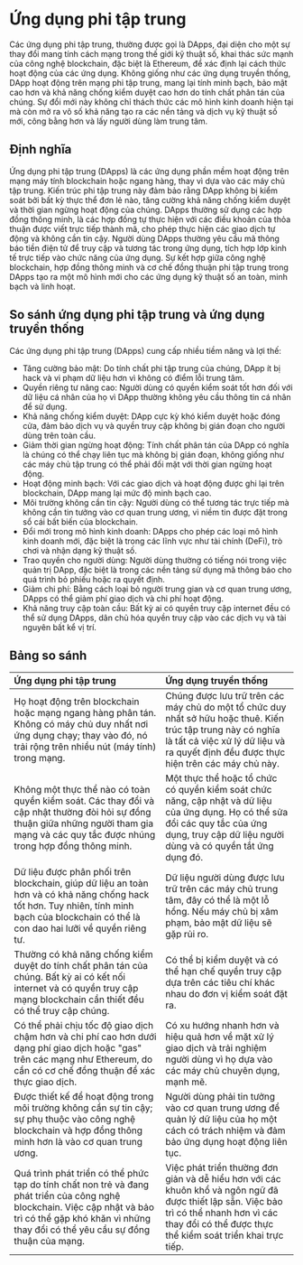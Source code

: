 
# Ứng dụng phi tập trung
Các ứng dụng phi tập trung, thường được gọi là DApps, đại diện cho một sự thay đổi mang tính cách mạng trong thế giới kỹ thuật số, khai thác sức mạnh của công nghệ blockchain, đặc biệt là Ethereum, để xác định lại cách thức hoạt động của các ứng dụng. Không giống như các ứng dụng truyền thống, DApp hoạt động trên mạng phi tập trung, mang lại tính minh bạch, bảo mật cao hơn và khả năng chống kiểm duyệt cao hơn do tính chất phân tán của chúng. Sự đổi mới này không chỉ thách thức các mô hình kinh doanh hiện tại mà còn mở ra vô số khả năng tạo ra các nền tảng và dịch vụ kỹ thuật số mới, công bằng hơn và lấy người dùng làm trung tâm.

## Định nghĩa
Ứng dụng phi tập trung (DApps) là các ứng dụng phần mềm hoạt động trên mạng máy tính blockchain hoặc ngang hàng, thay vì dựa vào các máy chủ tập trung. Kiến trúc phi tập trung này đảm bảo rằng DApp không bị kiểm soát bởi bất kỳ thực thể đơn lẻ nào, tăng cường khả năng chống kiểm duyệt và thời gian ngừng hoạt động của chúng. DApps thường sử dụng các hợp đồng thông minh, là các hợp đồng tự thực hiện với các điều khoản của thỏa thuận được viết trực tiếp thành mã, cho phép thực hiện các giao dịch tự động và không cần tin cậy. Người dùng DApps thường yêu cầu mã thông báo tiền điện tử để truy cập và tương tác trong ứng dụng, tích hợp lớp kinh tế trực tiếp vào chức năng của ứng dụng. Sự kết hợp giữa công nghệ blockchain, hợp đồng thông minh và cơ chế đồng thuận phi tập trung trong DApps tạo ra một mô hình mới cho các ứng dụng kỹ thuật số an toàn, minh bạch và linh hoạt.

## So sánh ứng dụng phi tập trung và ứng dụng truyền thống
Các ứng dụng phi tập trung (DApps) cung cấp nhiều tiềm năng và lợi thế:

- Tăng cường bảo mật: Do tính chất phi tập trung của chúng, DApp ít bị hack và vi phạm dữ liệu hơn vì không có điểm lỗi trung tâm.
- Quyền riêng tư nâng cao: Người dùng có quyền kiểm soát tốt hơn đối với dữ liệu cá nhân của họ vì DApp thường không yêu cầu thông tin cá nhân để sử dụng.
- Khả năng chống kiểm duyệt: DApp cực kỳ khó kiểm duyệt hoặc đóng cửa, đảm bảo dịch vụ và quyền truy cập không bị gián đoạn cho người dùng trên toàn cầu.
- Giảm thời gian ngừng hoạt động: Tính chất phân tán của DApp có nghĩa là chúng có thể chạy liên tục mà không bị gián đoạn, không giống như các máy chủ tập trung có thể phải đối mặt với thời gian ngừng hoạt động.
- Hoạt động minh bạch: Với các giao dịch và hoạt động được ghi lại trên blockchain, DApp mang lại mức độ minh bạch cao.
- Môi trường không cần tin cậy: Người dùng có thể tương tác trực tiếp mà không cần tin tưởng vào cơ quan trung ương, vì niềm tin được đặt trong sổ cái bất biến của blockchain.
- Đổi mới trong mô hình kinh doanh: DApps cho phép các loại mô hình kinh doanh mới, đặc biệt là trong các lĩnh vực như tài chính (DeFi), trò chơi và nhận dạng kỹ thuật số.
- Trao quyền cho người dùng: Người dùng thường có tiếng nói trong việc quản trị DApp, đặc biệt là trong các nền tảng sử dụng mã thông báo cho quá trình bỏ phiếu hoặc ra quyết định.
- Giảm chi phí: Bằng cách loại bỏ người trung gian và cơ quan trung ương, DApps có thể giảm phí giao dịch và chi phí hoạt động.
- Khả năng truy cập toàn cầu: Bất kỳ ai có quyền truy cập internet đều có thể sử dụng DApps, dân chủ hóa quyền truy cập vào các dịch vụ và tài nguyên bất kể vị trí.

## Bảng so sánh

| Ứng dụng phi tập trung | Ứng dụng truyền thống |  
| :--- | :-- |  
| Họ hoạt động trên blockchain hoặc mạng ngang hàng phân tán. Không có máy chủ duy nhất nơi ứng dụng chạy; thay vào đó, nó trải rộng trên nhiều nút (máy tính) trong mạng. | Chúng được lưu trữ trên các máy chủ do một tổ chức duy nhất sở hữu hoặc thuê. Kiến trúc tập trung này có nghĩa là tất cả việc xử lý dữ liệu và ra quyết định đều được thực hiện trên các máy chủ này. |  
| Không một thực thể nào có toàn quyền kiểm soát. Các thay đổi và cập nhật thường đòi hỏi sự đồng thuận giữa những người tham gia mạng và các quy tắc được nhúng trong hợp đồng thông minh. | Một thực thể hoặc tổ chức có quyền kiểm soát chức năng, cập nhật và dữ liệu của ứng dụng. Họ có thể sửa đổi các quy tắc của ứng dụng, truy cập dữ liệu người dùng và có quyền tắt ứng dụng đó. |
| Dữ liệu được phân phối trên blockchain, giúp dữ liệu an toàn hơn và có khả năng chống hack tốt hơn. Tuy nhiên, tính minh bạch của blockchain có thể là con dao hai lưỡi về quyền riêng tư. | Dữ liệu người dùng được lưu trữ trên các máy chủ trung tâm, đây có thể là một lỗ hổng. Nếu máy chủ bị xâm phạm, bảo mật dữ liệu sẽ gặp rủi ro. |
| Thường có khả năng chống kiểm duyệt do tính chất phân tán của chúng. Bất kỳ ai có kết nối internet và có quyền truy cập mạng blockchain cần thiết đều có thể truy cập chúng. | Có thể bị kiểm duyệt và có thể hạn chế quyền truy cập dựa trên các tiêu chí khác nhau do đơn vị kiểm soát đặt ra. |
| Có thể phải chịu tốc độ giao dịch chậm hơn và chi phí cao hơn dưới dạng phí giao dịch hoặc "gas" trên các mạng như Ethereum, do cần có cơ chế đồng thuận để xác thực giao dịch. | Có xu hướng nhanh hơn và hiệu quả hơn về mặt xử lý giao dịch và trải nghiệm người dùng vì họ dựa vào các máy chủ chuyên dụng, mạnh mẽ. |
| Được thiết kế để hoạt động trong môi trường không cần sự tin cậy; sự phụ thuộc vào công nghệ blockchain và hợp đồng thông minh hơn là vào cơ quan trung ương. | Người dùng phải tin tưởng vào cơ quan trung ương để quản lý dữ liệu của họ một cách có trách nhiệm và đảm bảo ứng dụng hoạt động liên tục. |
| Quá trình phát triển có thể phức tạp do tính chất non trẻ và đang phát triển của công nghệ blockchain. Việc cập nhật và bảo trì có thể gặp khó khăn vì những thay đổi có thể yêu cầu sự đồng thuận của mạng. | Việc phát triển thường đơn giản và dễ hiểu hơn với các khuôn khổ và ngôn ngữ đã được thiết lập sẵn. Việc bảo trì có thể nhanh hơn vì các thay đổi có thể được thực thể kiểm soát triển khai trực tiếp. |

<PostNav />